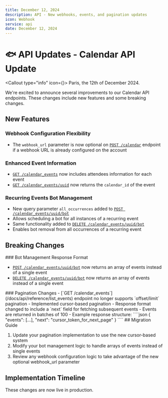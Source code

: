 ```yaml
---
title: December 12, 2024
description: API - New webhooks, events, and pagination updates
icon: Webhook
service: api
date: December 12, 2024
---
```


# 🐟 API Updates - Calendar API Update

<Callout type="info" icon={<Info className="h-5 w-5" />}>
  Paris, the 12th of December 2024.
</Callout>

We're excited to announce several improvements to our Calendar API endpoints. These changes include new features and some breaking changes.

## New Features

### Webhook Configuration Flexibility

- The `webhook_url` parameter is now optional on [`POST /calendar`](/docs/api/reference/calendars/create_calendar) endpoint if a webhook URL is already configured on the account

### Enhanced Event Information

- [`GET /calendar_events`](/docs/api/reference/calendars/list_events) now includes attendees information for each event
- [`GET /calendar_events/uuid`](/docs/api/reference/calendars/get_event) now returns the `calendar_id` of the event

### Recurring Events Bot Management

- New query parameter `all_occurrences` added to [`POST /calendar_events/uuid/bot`](/docs/api/reference/calendars/schedule_record_event)
- Allows scheduling a bot for all instances of a recurring event
- Same functionality added to [`DELETE /calendar_events/uuid/bot`](/docs/api/reference/calendars/unschedule_record_event)
- Enables bot removal from all occurrences of a recurring event

## Breaking Changes

<Callout type="warn">
### Bot Management Response Format

- [`POST /calendar_events/uuid/bot`](/docs/api/reference/calendars/schedule_record_event) now returns an array of events instead of a single event
- [`DELETE /calendar_events/uuid/bot`](/docs/api/reference/calendars/unschedule_record_event) now returns an array of events instead of a single event

</Callout>

<Callout type="warn">
### Pagination Changes
- [`GET /calendar_events`](/docs/api/reference/list_events) endpoint no longer supports `offset/limit` pagination
- Implemented cursor-based pagination
- Response format changed to include a `next` field for fetching subsequent events
- Events are returned in batches of 100
- Example response structure:
  ````json
  {
    "events": [...],
    "next": "cursor_token_for_next_page"
  }
  ````
</Callout>
## Migration Guide

1. Update your pagination implementation to use the new cursor-based system
2. Modify your bot management logic to handle arrays of events instead of single events
3. Review any webhook configuration logic to take advantage of the new optional webhook_url parameter

## Implementation Timeline

These changes are now live in production.
